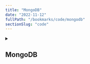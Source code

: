 ```yaml
---
title: "MongoDB"
date: "2022-11-12"
fullPath: "/bookmarks/code/mongodb"
sectionSlug: "code"
---
```


<details>
<summary>

## MongoDB

</summary>

<p>

- [How to resolve SocketException: Address already in use MongoDB | by Balasubramani M | Medium](https://medium.com/@balasubramanim/how-to-resolve-socketexception-address-already-in-use-mongodb-75fa8ea4a2a6)
- [Quick Cheat Sheet for Mongo DB Shell commands.](https://gist.github.com/michaeltreat/d3bdc989b54cff969df86484e091fd0c)
- [mongo Shell Quick Reference — MongoDB Manual](https://docs.mongodb.com/manual/reference/mongo-shell/)
- [Setting Up Multiple Instances of MongoDB on OSX](https://adamdelong.com/setting-up-multiple-instances-of-mongodb-on-osx/)
- [MongoDB Cheat Sheet](https://developer.mongodb.com/quickstart/cheat-sheet/)
- [MongoDB Commands Cheat Sheet for Beginners - DZone Database](https://dzone.com/articles/mongodb-commands-cheat-sheet-for-beginners)
- [MongoDB Cheat Sheet](https://gist.github.com/bradtraversy/f407d642bdc3b31681bc7e56d95485b6)
- [How To Fix Failed To Unlink Socket File Error When Start Mongo DB On MacOS](https://www.dev2qa.com/how-to-fix-failed-to-unlink-socket-file-error-when-start-mongo-db-on-macos/)

</p>
</details>
